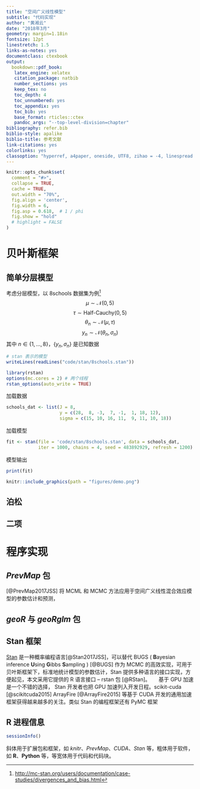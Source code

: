 ```yaml
---
title: "空间广义线性模型"
subtitle: "代码实现"
author: "黄湘云"
date: "2018年3月"
geometry: margin=1.18in
fontsize: 12pt
linestretch: 1.5
links-as-notes: yes
documentclass: ctexbook
output: 
  bookdown::pdf_book:
   latex_engine: xelatex
   citation_package: natbib
   number_sections: yes
   keep_tex: no
   toc_depth: 4
   toc_unnumbered: yes
   toc_appendix: yes
   toc_bib: yes
   base_format: rticles::ctex
   pandoc_args: "--top-level-division=chapter"
bibliography: refer.bib
biblio-style: apalike
biblio-title: 参考文献
link-citations: yes
colorlinks: yes
classoption: "hyperref, a4paper, oneside, UTF8, zihao = -4, linespread = 1.3"
---
```


```r
knitr::opts_chunk$set(
  comment = "#>",
  collapse = TRUE,
  cache = TRUE,
  out.width = "70%",
  fig.align = 'center',
  fig.width = 6,
  fig.asp = 0.618,  # 1 / phi
  fig.show = "hold"
  # highlight = FALSE
)
```

# 贝叶斯框架

## 简单分层模型

考虑分层模型，以 8schools 数据集为例^[<http://mc-stan.org/users/documentation/case-studies/divergences_and_bias.html>]
$$\mu \sim \mathcal{N}(0, 5)$$ 
$$\tau \sim \text{Half-Cauchy}(0, 5)$$
$$\theta_{n} \sim \mathcal{N}(\mu, \tau)$$
$$ y_{n} \sim \mathcal{N}(\theta_{n}, \sigma_{n})$$
其中 $n \in \left\{1, \ldots, 8 \right\}$，$\left\{ y_{n}, \sigma_{n} \right\}$ 是已知数据

```r
# stan 表示的模型
writeLines(readLines("code/stan/8schools.stan"))
```
```r
library(rstan)
options(mc.cores = 2) # 两个线程
rstan_options(auto_write = TRUE)
```

加载数据

```r
schools_dat <- list(J = 8, 
                    y = c(28,  8, -3,  7, -1,  1, 18, 12),
                    sigma = c(15, 10, 16, 11,  9, 11, 10, 18))
```

加载模型

```r
fit <- stan(file = 'code/stan/8schools.stan', data = schools_dat, 
            iter = 1000, chains = 4, seed = 483892929, refresh = 1200)
```

模型输出

```r
print(fit)
```


```r
knitr::include_graphics(path = "figures/demo.png")
```




## 泊松

## 二项

# 程序实现

## *PrevMap* 包

[@PrevMap2017JSS] 将 MCML 和 MCMC 方法应用于空间广义线性混合效应模型的参数估计和预测，

## *geoR* 与 *geoRglm* 包

## Stan 框架

[Stan](http://mc-stan.org/) 是一种概率编程语言[@Stan2017JSS]，可以替代 BUGS ( **B**ayesian inference **U**sing **G**ibbs **S**ampling ) [@BUGS] 作为 MCMC 的高效实现，可用于贝叶斯框架下，标准地统计模型的参数估计，Stan 提供多种语言的接口实现，方便起见，本文采用它提供的 R 语言接口 -- rstan 包 [@RStan]。  　 
基于 GPU 加速是一个不错的选择， Stan 开发者也把 GPU 加速列入开发日程。scikit-cuda [@scikitcuda2015] ArrayFire [@ArrayFire2015] 等基于 CUDA 开发的通用加速框架获得越来越多的关注。类似 Stan 的编程框架还有 PyMC 框架







## R 进程信息

```r
sessionInfo()
```

斜体用于扩展包和框架，如 *knitr*、*PrevMap*、*CUDA*、*Stan* 等，粗体用于软件，如 **R**、**Python** 等，等宽体用于代码和代码块。


\cleardoublepage